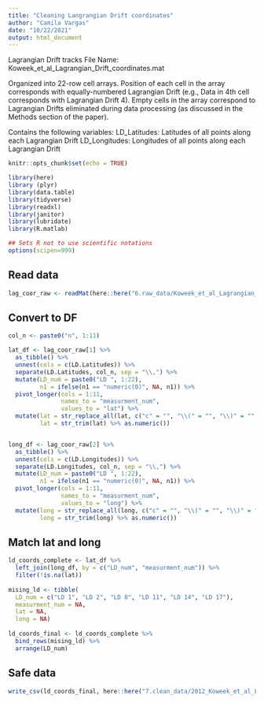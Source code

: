 ```yaml
---
title: "Cleaning Langrangian Drift coordinates"
author: "Camila Vargas"
date: "10/22/2021"
output: html_document
---
```

Lagrangian Drift tracks
File Name: Koweek_et_al_Lagrangian_Drift_coordinates.mat


Organized into 22-row cell arrays. Position of each cell in the array corresponds with equally-numbered Lagrangian Drift (e.g., Data in 4th cell corresponds with Lagrangian Drift 4). Empty cells in the array correspond to Lagrangian Drifts eliminated during data processing (as discussed in the Methods section of the paper).

Contains the following variables:
LD_Latitudes: Latitudes of all points along each Lagrangian Drift
LD_Longitudes: Longitudes of all points along each Lagrangian Drift

```r
knitr::opts_chunk$set(echo = TRUE)

library(here)
library (plyr)
library(data.table)
library(tidyverse)
library(readxl)
library(janitor)
library(lubridate)
library(R.matlab)

## Sets R not to use scientific notations
options(scipen=999) 
```

## Read data
```r

lag_coor_raw <- readMat(here::here("6.raw_data/Koweek_et_al_Lagrangian_Drift_coordinates.mat"))

```

## Convert to DF
```r
col_n <- paste0("n", 1:11)

lat_df <- lag_coor_raw[1] %>% 
  as_tibble() %>% 
  unnest(cols = c(LD.Latitudes)) %>% 
  separate(LD.Latitudes, col_n, sep = "\\,") %>% 
  mutate(LD_num = paste0("LD ", 1:22),
         n1 = ifelse(n1 == "numeric(0)", NA, n1)) %>% 
  pivot_longer(cols = 1:11,
               names_to = "measurment_num",
               values_to = "lat") %>% 
  mutate(lat = str_replace_all(lat, c("c" = "", "\\(" = "", "\\)" = "")),
         lat = str_trim(lat) %>% as.numeric())


long_df <- lag_coor_raw[2] %>% 
  as_tibble() %>% 
  unnest(cols = c(LD.Longitudes)) %>% 
  separate(LD.Longitudes, col_n, sep = "\\,") %>% 
  mutate(LD_num = paste0("LD ", 1:22),
         n1 = ifelse(n1 == "numeric(0)", NA, n1)) %>% 
  pivot_longer(cols = 1:11,
               names_to = "measurment_num",
               values_to = "long") %>% 
  mutate(long = str_replace_all(long, c("c" = "", "\\(" = "", "\\)" = "")),
         long = str_trim(long) %>% as.numeric())


```


## Match lat and long

```r
ld_coords_complete <- lat_df %>% 
  left_join(long_df, by = c("LD_num", "measurment_num")) %>% 
  filter(!is.na(lat))
  
mising_ld <- tibble(
  LD_num = c("LD 1", "LD 2", "LD 8", "LD 11", "LD 14", "LD 17"),
  measurment_num = NA,
  lat = NA,
  long = NA)
  
ld_coords_final <- ld_coords_complete %>% 
  bind_rows(mising_ld) %>% 
  arrange(LD_num)

```

## Safe data
```r
write_csv(ld_coords_final, here::here("7.clean_data/2012_Koweek_et_al_LD_coords.csv"))
```


